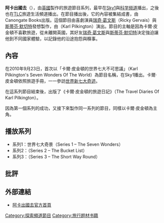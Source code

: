 '''阿卡出國去'''（{{lang-en|An Idiot Abroad}}），由[[英國|英國]]製作的旅遊節目系列，最早在[[Sky1|Sky1]]與[[科学频道|科学频道]]播出，之後也在[[TLC_(電視頻道)|TLC]]旅遊生活頻道播出。在節目播出後，它的內容被集結成書，由Canongate Books出版。這個節目由喜劇演員[[瑞奇·葛文斯|瑞奇·葛文斯]]（Ricky Gervais）與[[斯蒂芬·默切特|斯蒂芬·默切特]]發想製作，由{{link-en|卡爾·皮金頓|Karl Pilkington}}（Karl Pilkington）演出。節目的主軸是因為卡爾·皮金頓不喜歡旅遊，從未離開英國，其好友[[瑞奇·葛文斯|瑞奇·葛文斯]]與[[斯蒂芬·默切特|斯蒂芬·默切特]]決定強迫讓他到不同國家體驗，以記錄他的沿途抱怨與糗事。
==內容==
在2010年9月23日，首次以「卡爾·皮金頓的世界七大不可思議」（Karl Pilkington's Seven Wonders Of The World）為節目名稱，在Sky1播出。卡爾·皮金頓依照旅遊手冊，一一參訪[[世界新七大奇迹|世界新七大奇迹]]。

在這系列節目結束後，出版了《卡爾·皮金頓的旅遊日記》（The Travel Diaries Of Karl Pilkington）。

因為第一個系列的成功，又接下來製作同一系列的節目，同樣以卡爾·皮金頓為主角。

==播放系列==
*系列1：世界七大奇景（Series 1 – The Seven Wonders）
*系列2：（Series 2 – The Bucket List）
*系列3：（Series 3 – The Short Way Round）

==批評==
==外部連結==
* [https://web.archive.org/web/20110905190457/http://sky1.sky.com/an-idiot-abroad 阿卡出國去官方首頁]
{{DEFAULTSORT:Idiot Abroad}}
[[Category:探索頻道節目|Category:探索頻道節目]]
[[Category:旅行题材书籍|Category:旅行题材书籍]]